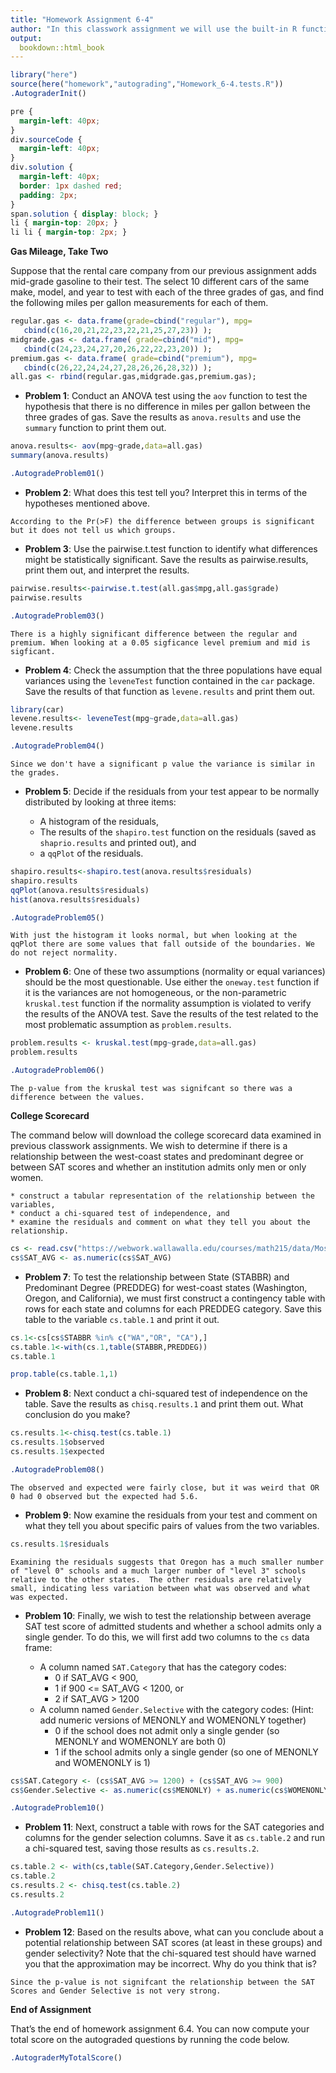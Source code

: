 ```yaml
---
title: "Homework Assignment 6-4"
author: "In this classwork assignment we will use the built-in R functions `aov` and `chisq.test` to test hypotheses about multiple means and independence of population characteristics.  You will also use the `shapiro.test` and `qqPlot` functions to check for normality.<br /><br />"
output:
  bookdown::html_book
---
```


```r
library("here")
source(here("homework","autograding","Homework_6-4.tests.R"))
.AutograderInit()
```

```css
pre {
  margin-left: 40px;
}
div.sourceCode {
  margin-left: 40px;
}
div.solution {
  margin-left: 40px;
  border: 1px dashed red;
  padding: 2px;
}
span.solution { display: block; }
li { margin-top: 20px; }
li li { margin-top: 2px; }
```


**Gas Mileage, Take Two**

Suppose that the rental care company from our previous assignment adds mid-grade gasoline to their test.  The select 10 different cars of the same make, model, and year to test with each of the three grades of gas, and find the following miles per gallon measurements for each of them.

```r
regular.gas <- data.frame(grade=cbind("regular"), mpg=
   cbind(c(16,20,21,22,23,22,21,25,27,23)) );
midgrade.gas <- data.frame( grade=cbind("mid"), mpg=
   cbind(c(24,23,24,27,20,26,22,22,23,20)) );
premium.gas <- data.frame( grade=cbind("premium"), mpg=
   cbind(c(26,22,24,24,27,28,26,26,28,32)) );
all.gas <- rbind(regular.gas,midgrade.gas,premium.gas);
```


* **Problem 1**: Conduct an ANOVA test using the `aov` function to test the hypothesis that there is no difference in miles per gallon between the three grades of gas.  Save the results as `anova.results` and use the `summary` function to print them out.

```r
anova.results<- aov(mpg~grade,data=all.gas)
summary(anova.results)
```

```r
.AutogradeProblem01()
```


* **Problem 2**: What does this test tell you?  Interpret this in terms of the hypotheses mentioned above.

```solution
According to the Pr(>F) the difference between groups is significant but it does not tell us which groups.
```


* **Problem 3**: Use the pairwise.t.test function to identify what differences might be statistically significant. Save the results as pairwise.results, print them out, and interpret the results.

```r
pairwise.results<-pairwise.t.test(all.gas$mpg,all.gas$grade)
pairwise.results

```

```r
.AutogradeProblem03()
```

```solution
There is a highly significant difference between the regular and premium. When looking at a 0.05 sigficance level premium and mid is sigficant.
```


* **Problem 4**: Check the assumption that the three populations have equal variances using the `leveneTest` function contained in the `car` package.  Save the results of that function as `levene.results` and print them out.

```r
library(car)
levene.results<- leveneTest(mpg~grade,data=all.gas)
levene.results
```

```r
.AutogradeProblem04()
```

```solution
Since we don't have a significant p value the variance is similar in the grades.
```


* **Problem 5**: Decide if the residuals from your test appear to be normally distributed by looking at three items:

    * A histogram of the residuals,
    * The results of the `shapiro.test` function on the residuals (saved as `shaprio.results` and printed out), and 
    * a `qqPlot` of the residuals.

```r
shapiro.results<-shapiro.test(anova.results$residuals)
shapiro.results
qqPlot(anova.results$residuals)
hist(anova.results$residuals)
```

```r
.AutogradeProblem05()
```

```solution
With just the histogram it looks normal, but when looking at the qqPlot there are some values that fall outside of the boundaries. We do not reject normality.
```


* **Problem 6**: One of these two assumptions (normality or equal variances) should be the most questionable.  Use either the `oneway.test` function if it is the variances are not homogeneous, or the non-parametric `kruskal.test` function if the normality assumption is violated to verify the results of the ANOVA test.  Save the results of the test related to the most problematic assumption as `problem.results`.

```r
problem.results <- kruskal.test(mpg~grade,data=all.gas)
problem.results
```

```r
.AutogradeProblem06()
```

```solution
The p-value from the kruskal test was signifcant so there was a difference between the values.
```


**College Scorecard**

The command below will download the college scorecard data examined in previous classwork assignments.  We wish to determine if there is a relationship between the west-coast states and predominant degree or between SAT scores and whether an institution admits only men or only women.  

    * construct a tabular representation of the relationship between the variables,
    * conduct a chi-squared test of independence, and
    * examine the residuals and comment on what they tell you about the relationship.
   
```r
cs <- read.csv("https://webwork.wallawalla.edu/courses/math215/data/Most-Recent-Cohorts-All-Data-Elements.csv",stringsAsFactors=F);
cs$SAT_AVG <- as.numeric(cs$SAT_AVG)
```


* **Problem 7**: To test the relationship between State (STABBR) and Predominant Degree (PREDDEG) for west-coast states (Washington, Oregon, and California), we must first construct a contingency table with rows for each state and columns for each PREDDEG category.  Save this table to the variable `cs.table.1` and print it out.

```r
cs.1<-cs[cs$STABBR %in% c("WA","OR", "CA"),]
cs.table.1<-with(cs.1,table(STABBR,PREDDEG))
cs.table.1
```

```r
prop.table(cs.table.1,1)
```


* **Problem 8**: Next conduct a chi-squared test of independence on the table.  Save the results as `chisq.results.1` and print them out.  What conclusion do you make?

```r
cs.results.1<-chisq.test(cs.table.1)
cs.results.1$observed
cs.results.1$expected

```

```r
.AutogradeProblem08()
```

```solution
The observed and expected were fairly close, but it was weird that OR 0 had 0 observed but the expected had 5.6. 
```


* **Problem 9**: Now examine the residuals from your test and comment on what they tell you about specific pairs of values from the two variables.

```r
cs.results.1$residuals
```

```solution
Examining the residuals suggests that Oregon has a much smaller number of "level 0" schools and a much larger number of "level 3" schools relative to the other states.  The other residuals are relatively small, indicating less variation between what was observed and what was expected.
```


* **Problem 10**: Finally, we wish to test the relationship between average SAT test score of admitted students and whether a school admits only a single gender.  To do this, we will first add two columns to the `cs` data frame:

  * A column named `SAT.Category` that has the category codes:
    - 0 if SAT_AVG < 900,
    - 1 if 900 <= SAT_AVG < 1200, or
    - 2 if SAT_AVG > 1200
  * A column named `Gender.Selective` with the category codes:  (Hint: add numeric versions of MENONLY and WOMENONLY together)
    - 0 if the school does not admit only a single gender (so MENONLY and WOMENONLY are both 0)
    - 1 if the school admits only a single gender (so one of MENONLY and WOMENONLY is 1)
  
  
```r
cs$SAT.Category <- (cs$SAT_AVG >= 1200) + (cs$SAT_AVG >= 900)
cs$Gender.Selective <- as.numeric(cs$MENONLY) + as.numeric(cs$WOMENONLY)
```

```r
.AutogradeProblem10()
```


* **Problem 11**: Next, construct a table with rows for the SAT categories and columns for the gender selection columns.  Save it as `cs.table.2` and run a chi-squared test, saving those results as `cs.results.2`.  

```r
cs.table.2 <- with(cs,table(SAT.Category,Gender.Selective))
cs.table.2
cs.results.2 <- chisq.test(cs.table.2)
cs.results.2
```

```r
.AutogradeProblem11()
```


* **Problem 12**: Based on the results above, what can you conclude about a potential relationship between SAT scores (at least in these groups) and gender selectivity?  Note that the chi-squared test should have warned you that the approximation may be incorrect.  Why do you think that is?

```solution
Since the p-value is not signifcant the relationship between the SAT Scores and Gender Selective is not very strong.
```


**End of Assignment**

That's the end of homework assignment 6.4.  You can now compute your total score on the autograded questions by running the code below.

```r
.AutograderMyTotalScore()
```